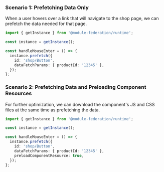 ### Scenario 1: Prefetching Data Only

When a user hovers over a link that will navigate to the shop page, we can prefetch the data needed for that page.

```ts
import { getInstance } from '@module-federation/runtime';

const instance = getInstance();

const handleMouseEnter = () => {
  instance.prefetch({
    id: 'shop/Button',
    dataFetchParams: { productId: '12345' },
  });
};
```

### Scenario 2: Prefetching Data and Preloading Component Resources

For further optimization, we can download the component's JS and CSS files at the same time as prefetching the data.

```ts
import { getInstance } from '@module-federation/runtime';

const instance = getInstance();

const handleMouseEnter = () => {
  instance.prefetch({
    id: 'shop/Button',
    dataFetchParams: { productId: '12345' },
    preloadComponentResource: true,
  });
};
```
